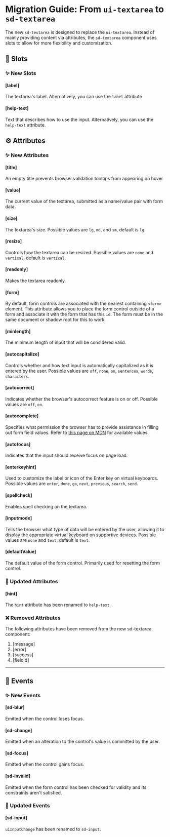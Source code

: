 # Migration Guide: From `ui-textarea` to `sd-textarea`

The new `sd-textarea` is designed to replace the `ui-textarea`. Instead of mainly providing content via attributes, the `sd-textarea` component uses slots to allow for more flexibility and customization.

## 💾 Slots

### ✨ New Slots

#### [label]

The textarea's label. Alternatively, you can use the `label` attribute

#### [help-text]

Text that describes how to use the input. Alternatively, you can use the `help-text` attribute.

## ⚙️ Attributes

### ✨ New Attributes

#### [title]

An empty title prevents browser validation tooltips from appearing on hover

#### [value]

The current value of the textarea, submitted as a name/value pair with form data.

#### [size]

The textarea's size. Possible values are `lg`, `md`, and `sm`, default is `lg`.

#### [resize]

Controls how the textarea can be resized. Possible values are `none` and `vertical`, default is `vertical`.

#### [readonly]

Makes the textarea readonly.

#### [form]

By default, form controls are associated with the nearest containing `<form>` element. This attribute allows you
to place the form control outside of a form and associate it with the form that has this `id`. The form must be in
the same document or shadow root for this to work.

#### [minlength]

The minimum length of input that will be considered valid.

#### [autocapitalize]

Controls whether and how text input is automatically capitalized as it is entered by the user. Possible values are `off`, `none`, `on`, `sentences`, `words`, `characters`.

#### [autocorrect]

Indicates whether the browser's autocorrect feature is on or off. Possible values are `off`, `on`.

#### [autocomplete]

Specifies what permission the browser has to provide assistance in filling out form field values. Refer to
[this page on MDN](https://developer.mozilla.org/en-US/docs/Web/HTML/Attributes/autocomplete) for available values.

#### [autofocus]

Indicates that the input should receive focus on page load.

#### [enterkeyhint]

Used to customize the label or icon of the Enter key on virtual keyboards. Possible values are `enter`, `done`, `go`, `next`, `previous`, `search`, `send`.

#### [spellcheck]

Enables spell checking on the textarea.

#### [inputmode]

Tells the browser what type of data will be entered by the user, allowing it to display the appropriate virtual
keyboard on supportive devices. Possible values are `none` and `text`, default is `text`.

#### [defaultValue]

The default value of the form control. Primarily used for resetting the form control.

### 🔀 Updated Attributes

#### [hint]

The `hint` attribute has been renamed to `help-text`.

### ❌ Removed Attributes

The following attributes have been removed from the new sd-textarea component:

1. [message]
2. [error]
3. [success]
4. [fieldId]

<hr />

## 🥳 Events

### ✨ New Events

#### [sd-blur]

Emitted when the control loses focus.

#### [sd-change]

Emitted when an alteration to the control's value is committed by the user.

#### [sd-focus]

Emitted when the control gains focus.

#### [sd-invalid]

Emitted when the form control has been checked for validity and its constraints aren't satisfied.

### 🔄 Updated Events

#### [sd-input]

`uiInputChange` has been renamed to `sd-input`.
